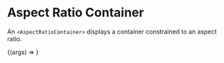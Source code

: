 
<Meta
  title="Atoms/Aspect Ratio Container"
  component={AspectRatioContainer}
  argTypes={{}}
/>

# Aspect Ratio Container

An `<AspectRatioContainer>` displays a container constrained to an aspect ratio.

<Canvas>
  <Story
    name="Default"
    args={{}}
  >
    {(args) => <AspectRatioContainer {...args} />}
  </Story>
</Canvas>

<ArgsTable of={AspectRatioContainer} />